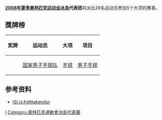{{noteTA|G1=Sports}}
{{Infobox Country Olympics
|NOC=ISL
|games=2008年夏季
|competitors=28
|sports=5
|flagbearer=Örn Arnarson
|silver=1
|total=1
|rank=71
|officials=
}}
'''[[2008年夏季奥林匹克运动会|2008年夏季奥林匹克运动会]][[冰岛|冰岛]]代表团'''共派出28名运动员参加5个大项的赛事。

== 獎牌榜 ==
{| class="wikitable sortable" style="font-size:88%"
|-
! 奖牌
! 运动员
! 大项
! 项目
|-
| {{silver medal}} || [[冰岛国家男子手球队|国家男子手球队]] || [[2008年夏季奥林匹克运动会手球比赛|手球]] || [[2008年夏季奧林匹克運動會男子手球比賽|男子手球]]
|}


== 参考资料 ==
* [http://www.isi.is/?ib_page=508&iw_language=is_IS ISI.is:Þátttakendur]{{Wayback|url=http://www.isi.is/?ib_page=508&iw_language=is_IS |date=20160306040022 }}

{{NOCin2008SummerOlympics}}

[[Category:2008年夏季奥林匹克运动会代表团|I]]
[[Category:奧林匹克運動會冰島代表團|Category:奧林匹克運動會冰島代表團]]